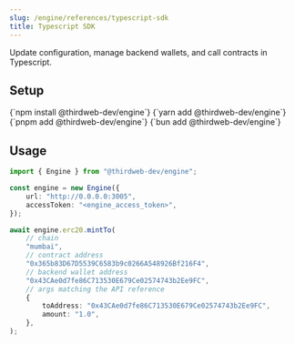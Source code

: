 ```yaml
---
slug: /engine/references/typescript-sdk
title: Typescript SDK
---
```



Update configuration, manage backend wallets, and call contracts in Typescript.

## Setup

<Tabs>
  <TabItem value="npm" label="npm" default>
    <CodeBlock language="bash">{`npm install @thirdweb-dev/engine`}</CodeBlock>
  </TabItem>
  <TabItem value="yarn" label="yarn">
    <CodeBlock language="bash">{`yarn add @thirdweb-dev/engine`}</CodeBlock>
  </TabItem>
  <TabItem value="pnpm" label="pnpm">
    <CodeBlock language="bash">{`pnpm add @thirdweb-dev/engine`}</CodeBlock>
  </TabItem>
  <TabItem value="bun" label="bun">
    <CodeBlock language="bash">{`bun add @thirdweb-dev/engine`}</CodeBlock>
  </TabItem>
</Tabs>

## Usage

```typescript
import { Engine } from "@thirdweb-dev/engine";

const engine = new Engine({
    url: "http://0.0.0.0:3005",
    accessToken: "<engine_access_token>",
});

await engine.erc20.mintTo(
    // chain
    "mumbai",
    // contract address
    "0x365b83D67D5539C6583b9c0266A548926Bf216F4",
    // backend wallet address
    "0x43CAe0d7fe86C713530E679Ce02574743b2Ee9FC",
    // args matching the API reference
    {
        toAddress: "0x43CAe0d7fe86C713530E679Ce02574743b2Ee9FC",
        amount: "1.0",
    },
);
```